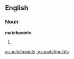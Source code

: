 ==English==

===Noun===
'''matchpoints'''

# {{plural of|[[matchpoint]]}}

[[ar:matchpoints]]
[[my:matchpoints]]